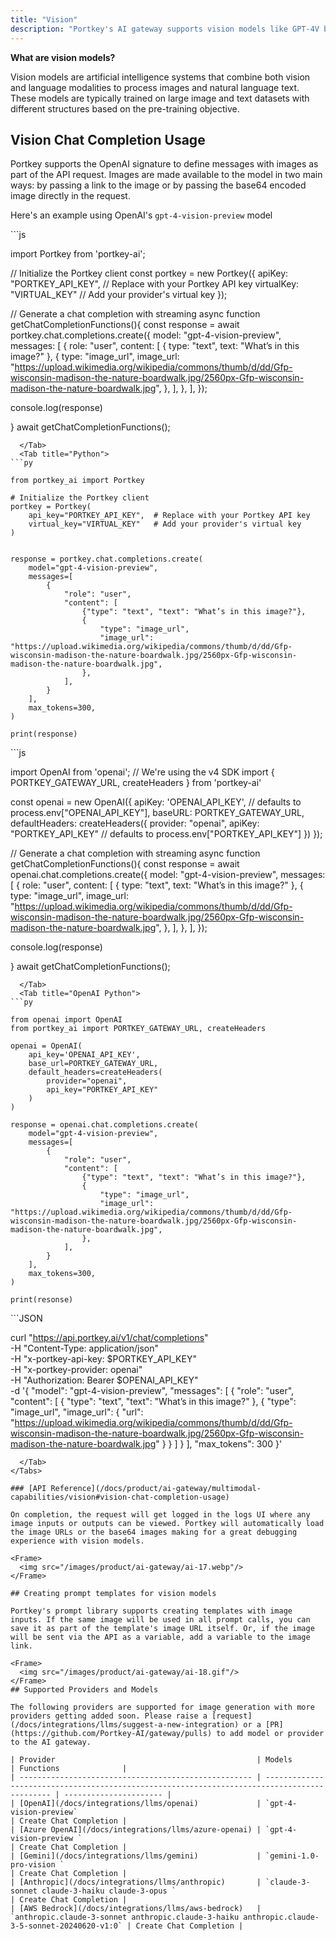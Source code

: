 ```yaml
---
title: "Vision"
description: "Portkey's AI gateway supports vision models like GPT-4V by OpenAI, Gemini by Google and more."
---
```


<Info>

**What are vision models?**

Vision models are artificial intelligence systems that combine both vision and language modalities to process images and natural language text. These models are typically trained on large image and text datasets with different structures based on the pre-training objective.
</Info>

## Vision Chat Completion Usage

Portkey supports the OpenAI signature to define messages with images as part of the API request. Images are made available to the model in two main ways: by passing a link to the image or by passing the base64 encoded image directly in the request.

Here's an example using OpenAI's `gpt-4-vision-preview` model

<Tabs>
  <Tab title="NodeJS">
```js

import Portkey from 'portkey-ai';

// Initialize the Portkey client
const portkey = new Portkey({
    apiKey: "PORTKEY_API_KEY",  // Replace with your Portkey API key
    virtualKey: "VIRTUAL_KEY"   // Add your provider's virtual key
});

// Generate a chat completion with streaming
async function getChatCompletionFunctions(){
  const response = await portkey.chat.completions.create({
    model: "gpt-4-vision-preview",
    messages: [
      {
        role: "user",
        content: [
          { type: "text", text: "What’s in this image?" },
          {
            type: "image_url",
            image_url:
              "https://upload.wikimedia.org/wikipedia/commons/thumb/d/dd/Gfp-wisconsin-madison-the-nature-boardwalk.jpg/2560px-Gfp-wisconsin-madison-the-nature-boardwalk.jpg",
          },
        ],
      },
    ],
  });

  console.log(response)

}
await getChatCompletionFunctions();
```
  </Tab>
  <Tab title="Python">
```py

from portkey_ai import Portkey

# Initialize the Portkey client
portkey = Portkey(
    api_key="PORTKEY_API_KEY",  # Replace with your Portkey API key
    virtual_key="VIRTUAL_KEY"   # Add your provider's virtual key
)


response = portkey.chat.completions.create(
    model="gpt-4-vision-preview",
    messages=[
        {
            "role": "user",
            "content": [
                {"type": "text", "text": "What’s in this image?"},
                {
                    "type": "image_url",
                    "image_url": "https://upload.wikimedia.org/wikipedia/commons/thumb/d/dd/Gfp-wisconsin-madison-the-nature-boardwalk.jpg/2560px-Gfp-wisconsin-madison-the-nature-boardwalk.jpg",
                },
            ],
        }
    ],
    max_tokens=300,
)

print(response)
```
  </Tab>
  <Tab title="OpenAI NodeJS">
```js

import OpenAI from 'openai'; // We're using the v4 SDK
import { PORTKEY_GATEWAY_URL, createHeaders } from 'portkey-ai'

const openai = new OpenAI({
  apiKey: 'OPENAI_API_KEY', // defaults to process.env["OPENAI_API_KEY"],
  baseURL: PORTKEY_GATEWAY_URL,
  defaultHeaders: createHeaders({
    provider: "openai",
    apiKey: "PORTKEY_API_KEY" // defaults to process.env["PORTKEY_API_KEY"]
  })
});

// Generate a chat completion with streaming
async function getChatCompletionFunctions(){
  const response = await openai.chat.completions.create({
    model: "gpt-4-vision-preview",
    messages: [
      {
        role: "user",
        content: [
          { type: "text", text: "What’s in this image?" },
          {
            type: "image_url",
            image_url:
              "https://upload.wikimedia.org/wikipedia/commons/thumb/d/dd/Gfp-wisconsin-madison-the-nature-boardwalk.jpg/2560px-Gfp-wisconsin-madison-the-nature-boardwalk.jpg",
          },
        ],
      },
    ],
  });

  console.log(response)

}
await getChatCompletionFunctions();
```
  </Tab>
  <Tab title="OpenAI Python">
```py

from openai import OpenAI
from portkey_ai import PORTKEY_GATEWAY_URL, createHeaders

openai = OpenAI(
    api_key='OPENAI_API_KEY',
    base_url=PORTKEY_GATEWAY_URL,
    default_headers=createHeaders(
        provider="openai",
        api_key="PORTKEY_API_KEY"
    )
)

response = openai.chat.completions.create(
    model="gpt-4-vision-preview",
    messages=[
        {
            "role": "user",
            "content": [
                {"type": "text", "text": "What’s in this image?"},
                {
                    "type": "image_url",
                    "image_url": "https://upload.wikimedia.org/wikipedia/commons/thumb/d/dd/Gfp-wisconsin-madison-the-nature-boardwalk.jpg/2560px-Gfp-wisconsin-madison-the-nature-boardwalk.jpg",
                },
            ],
        }
    ],
    max_tokens=300,
)

print(resonse)
```
  </Tab>
<Tab title="REST API">
```JSON

curl "https://api.portkey.ai/v1/chat/completions" \
  -H "Content-Type: application/json" \
  -H "x-portkey-api-key: $PORTKEY_API_KEY" \
  -H "x-portkey-provider: openai" \
  -H "Authorization: Bearer $OPENAI_API_KEY" \
  -d '{
    "model": "gpt-4-vision-preview",
    "messages": [
      {
        "role": "user",
        "content": [
          {
            "type": "text",
            "text": "What’s in this image?"
          },
          {
            "type": "image_url",
            "image_url": {
              "url": "https://upload.wikimedia.org/wikipedia/commons/thumb/d/dd/Gfp-wisconsin-madison-the-nature-boardwalk.jpg/2560px-Gfp-wisconsin-madison-the-nature-boardwalk.jpg"
            }
          }
        ]
      }
    ],
    "max_tokens": 300
  }'
```
  </Tab>
</Tabs>

### [API Reference](/docs/product/ai-gateway/multimodal-capabilities/vision#vision-chat-completion-usage)

On completion, the request will get logged in the logs UI where any image inputs or outputs can be viewed. Portkey will automatically load the image URLs or the base64 images making for a great debugging experience with vision models.

<Frame>
  <img src="/images/product/ai-gateway/ai-17.webp"/>
</Frame>

## Creating prompt templates for vision models

Portkey's prompt library supports creating templates with image inputs. If the same image will be used in all prompt calls, you can save it as part of the template's image URL itself. Or, if the image will be sent via the API as a variable, add a variable to the image link.

<Frame>
  <img src="/images/product/ai-gateway/ai-18.gif"/>
</Frame>
## Supported Providers and Models

The following providers are supported for image generation with more providers getting added soon. Please raise a [request](/docs/integrations/llms/suggest-a-new-integration) or a [PR](https://github.com/Portkey-AI/gateway/pulls) to add model or provider to the AI gateway.

| Provider                                             | Models                                                                                       | Functions              |
| ---------------------------------------------------- | -------------------------------------------------------------------------------------------- | ---------------------- |
| [OpenAI](/docs/integrations/llms/openai)             | `gpt-4-vision-preview`                                                                         | Create Chat Completion |
| [Azure OpenAI](/docs/integrations/llms/azure-openai) | `gpt-4-vision-preview `                                                                        | Create Chat Completion |
| [Gemini](/docs/integrations/llms/gemini)             | `gemini-1.0-pro-vision `                                                                       | Create Chat Completion |
| [Anthropic](/docs/integrations/llms/anthropic)       | `claude-3-sonnet claude-3-haiku claude-3-opus `                                                | Create Chat Completion |
| [AWS Bedrock](/docs/integrations/llms/aws-bedrock)   | `anthropic.claude-3-sonnet anthropic.claude-3-haiku anthropic.claude-3-5-sonnet-20240620-v1:0` | Create Chat Completion |

